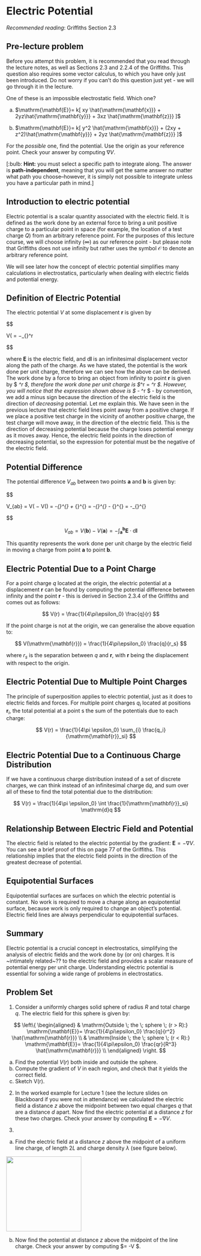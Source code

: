 \newcommand{\l}{\mathrm{\mathbf{l}}}
\newcommand{\E}{\mathrm{\mathbf{E}}}
\newcommand{\F}{\mathrm{\mathbf{F}}}
\newcommand{\r}{\mathrm{\mathbf{r}}}

\newcommand{\x}{\mathrm{\mathbf{x}}}
\newcommand{\y}{\mathrm{\mathbf{y}}}
\newcommand{\z}{\mathrm{\mathbf{z}}}

\newcommand{\a}{\mathrm{\mathbf{a}}}
\newcommand{\b}{\mathrm{\mathbf{b}}}


<!--
This section needs editing:
Little edits here and there to clarify. 
Diagrams? 
Improvements to continuous dist. stuff
Improve intro and outro.
New/reworked pre-and post-lecture problems. 
-->

# Electric Potential

*Recommended reading*: Griffiths Section 2.3

## Pre-lecture problem

Before you attempt this problem, it is recommended that you read through the lecture notes, as well as Sections 2.3 and 2.2.4 of the Griffiths. This question also requires some vector calculus, to which you have only just been introduced. Do not worry if you can't do this question just yet - we will go through it in the lecture. 

One of these is an impossible electrostatic field. Which one?

(a) $\E = k[ xy \hat{\x} + 2yz\hat{\y} + 3xz \hat{\z} ]$

(b) $\E = k[ y^2 \hat{\x} + (2xy + z^2)\hat{\y} + 2yz \hat{\z} ]$

For the *possible* one, find the potential. Use the origin as your reference point. 
Check your answer by computing $\nabla V$.

[:bulb: **Hint:** you must select a specific path to integrate along. The answer is **path-independent**, meaning that you will get the same answer no matter what path you choose--however, it is simply not possible to integrate unless you have a particular path in mind.]



## Introduction to electric potential

Electric potential is a scalar quantity associated with the electric field. It is defined as the work done by an external force to bring a unit positive charge to a particular point in space (for example, the location of a test charge $Q$) from an arbitrary reference point.
For the purposes of this lecture course, we will choose infinity ($\infty$) as our reference point - but please note that Griffiths does not use infinity but rather uses the symbol $\mathcal{O}$ to denote an arbitrary reference point.  

We will see later how the concept of electric potential simplifies many calculations in electrostatics, particularly when dealing with electric fields and potential energy.

## Definition of Electric Potential

The electric potential $V$ at some displacement $\r$ is given by

$$ 

V(\r) = −\int_{\infty}^r \E \cdot \mathrm{d}\l 

$$ 


where $\E$ is the electric field, and $\mathrm{d}\l$  is an infinitesimal displacement vector along the path of the charge. As we have stated, the potential is the work done per unit charge, therefore we can see how the above can be derived. The work done by a force to bring an object from infinity to point $\r$ is given by $ \int_\infty^r \F \cdot \mathrm{d}\l$, therefore the work done per unit charge is $\int_\infty^r \frac{\F}{Q} \cdot \mathrm{d}\l = \int_\infty^r \E \cdot \mathrm{d}\l $. However, you will notice that the expression shown above is $ - \int_\infty^r \E \cdot \mathrm{d}\l $ - by convention, we add a minus sign because the direction of the electric field is the direction of *decreasing* potential. Let me explain this. We have seen in the previous lecture that electric field lines point away from a positive charge. If we place a positive test charge in the vicinity of another positive charge, the test charge will move away, in the direction of the electric field. This is the direction of decreasing potential because the charge loses potential energy as it moves away. Hence, the electric field points in the direction of decreasing potential, so the expression for potential must be the negative of the electric field. 

## Potential Difference

The potential difference $V_{ab}$ between two points $\a$ and $\b$ is given by: 

$$ 

V_{ab} = V(\b) − V(\a) = -\int_{\infty}^{\b} \E \cdot \mathrm{d} \l + \int_{\infty}^{\a} \E \cdot \mathrm{d} \l = -\int_{\infty}^{\b} \E \cdot \mathrm{d} \l - \int_{\a}^{\infty} \E \cdot \mathrm{d} \l =  -\int_{\a}^{\b} \E \cdot \mathrm{d} \l

$$


$$ V_{ab} = V(\b) − V(\a) = -\int_{\a}^{\b} \E \cdot \mathrm{d} \l $$

This quantity represents the work done per unit charge by the electric field in moving a charge from point $\a$ to point $\b$. 

## Electric Potential Due to a Point Charge

For a point charge $q$ located at the origin, the electric potential at a displacement $\r$ can be found by computing the potential difference between infinity and the point $\r$ - this is derived in Section 2.3.4 of the Griffiths and comes out as follows: 

<!--
that is, the work done per unit charge in bringing a test charge from infinity to point $\r$. Try using the expression for $V_{ab}$ above to do this - you can use $\mathrm{d}\r$ as the displacement vector $\mathrm{d}\l$. You should find that the potential due to a point charge is:-->


$$ V(r) = \frac{1}{4\pi\epsilon_0} \frac{q}{r} $$ 

If the point charge is not at the origin, we can generalise the above equation to:

$$ V(\r) = \frac{1}{4\pi\epsilon_0} \frac{q}{r_s} $$ 

where $r_s$ is the separation between $q$ and $\r$, with $\r$ being the displacement with respect to the origin. 

## Electric Potential Due to Multiple Point Charges

The principle of superposition applies to electric potential, just as it does to electric fields and forces. For multiple point charges $q_i$ located at positions $\r_i$, the total potential at a point \r is the sum of the potentials due to each charge: 

$$ V(r) = \frac{1}{4\pi \epsilon_0} \sum_{i} \frac{q_i}{\r_si} $$

## Electric Potential Due to a Continuous Charge Distribution 

If we have a continuous charge distribution instead of a set of discrete charges, we can think instead of an infinitesimal charge $\mathrm{d}q$, and sum over all of these to find the total potential due to the distribution: 

$$ V(r) = \frac{1}{4\pi \epsilon_0} \int \frac{1}{\r_si} \mathrm{d}q $$


<!--
This bit needs more added, including the volume charge distribution and the definitions of the notation. 
-->

## Relationship Between Electric Field and Potential

The electric field is related to the electric potential by the gradient: $\E = -\nabla V$. You can see a brief proof of this on page 77 of the Griffiths. This relationship implies that the electric field points in the direction of the greatest decrease of potential.


## Equipotential Surfaces

Equipotential surfaces are surfaces on which the electric potential is constant. No work is required to move a charge along an equipotential surface, because work is only required to change an object's potential. Electric field lines are always perpendicular to equipotential surfaces.


<!--
ADD COMMENT HERE 
-->

## Summary
Electric potential is a crucial concept in electrostatics, simplifying the analysis of electric fields and the work done by (or on) charges. It is ~intimately related~?? to the electric field and provides a scalar measure of potential energy per unit charge. Understanding electric potential is essential for solving a wide range of problems in electrostatics.

## Problem Set

1) Consider a uniformly charges solid sphere of radius $R$ and total charge $q$. The electric field for this sphere is given by: 

$$
\left\{
    \begin{aligned}
         & \mathrm{Outside \; the \; sphere \; (r > R):} \E = \frac{1}{4\pi\epsilon_0} \frac{q}{r^2} \hat{\r}  \\
         & \mathrm{Inside \; the \; sphere \; (r < R):}  \E = \frac{1}{4\pi\epsilon_0} \frac{qr}{R^3} \hat{\r} \\
    \end{aligned}
\right.
$$

(a) Find the potential $V(r)$ both inside and outside the sphere. 
(b) Compute the gradient of $V$ in each region, and check that it yields the correct field.
(c) Sketch V(r). 

<!--
this problem is an adapted version of Griffiths 3E problem 2.21
-->

2) In the worked example for Lecture 1 (see the lecture slides on Blackboard if you were not in attendance) we calculated the electric field a distance $z$ above the midpoint between two equal charges $q$ that are a distance $d$ apart. Now find the electric potential at a distance $z$ for these two charges. 
Check your answer by computing $\E = -\nabla V$.

<!--
this problem is an adapted version of Griffiths 3E problem 2.25(a)
-->

3) 
(a) Find the electric field at a distance $z$ above the midpoint of a uniform line charge, of length $2L$ and charge density $\lambda$ (see figure below).

![](Figures/L2_prob3){width=200}

(b) Now find the potential at distance $z$ above the midpoint of the line charge. Check your answer by computing $\E = -\nabla V $. 

 
<!--
this problem is an adapted version of Griffiths 3E problem 2.25(b)
-->

